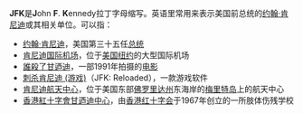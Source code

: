 '''JFK'''是'''J'''ohn '''F'''. '''K'''ennedy拉丁字母缩写。英语里常用来表示美国前总统的[[约翰·肯尼迪|约翰·肯尼迪]]或其相关单位。可以指：

* [[约翰·肯尼迪|约翰·肯尼迪]]，美国第三十五任[[美国总统|总统]]
* [[JFK機場|肯尼迪国际机场]]，位于[[美国|美国]][[纽约|纽约]]的大型国际机场
* [[誰殺了甘迺迪|誰殺了甘迺迪]]，一部1991年拍摄的[[电影|电影]]
* [[刺杀肯尼迪_(游戏)|刺杀肯尼迪 (游戏)]]（JFK: Reloaded），一款游戏软件
* [[肯尼迪航天中心|肯尼迪航天中心]]，位于美国东部[[佛罗里达州|佛罗里达州]]东海岸的[[梅里特岛|梅里特岛]]上的航天中心
* [[香港紅十字会甘迺迪中心|香港紅十字會甘迺迪中心]]，由[[香港红十字会|香港红十字会]]于1967年创立的一所肢体伤残学校

{{disambig|Cat=三字拉丁字母缩写消歧义}}